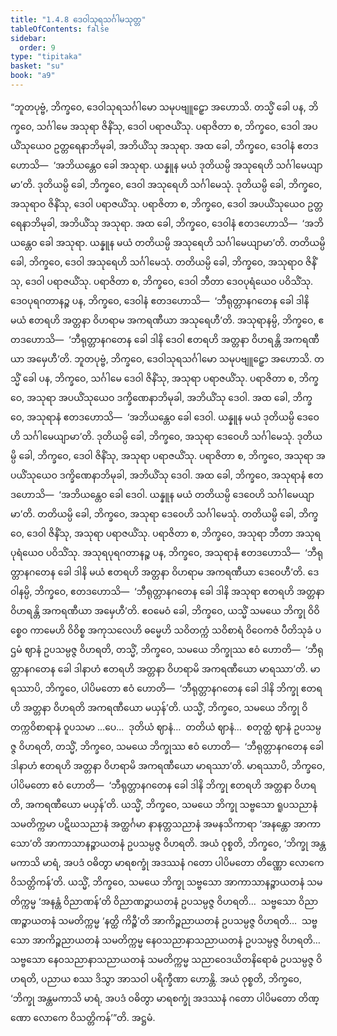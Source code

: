 ```yaml
---
title: "1.4.8 ဒေဝါသုရသင်္ဂါမသုတ္တ"
tableOfContents: false
sidebar:
  order: 9
type: "tipitaka"
basket: "su"
book: "a9"
---
```



<DynamicBreadcrumb />

<Division number="39" book="a9">

<Paragraph number="321" book="a9">
“ဘူတပုဗ္ဗံ, ဘိက္ခဝေ, ဒေဝါသုရသင်္ဂါမော သမုပဗျူဠှော အဟောသိ. တသ္မိံ ခေါ ပန, ဘိက္ခဝေ, သင်္ဂါမေ အသုရာ ဇိနိံသု, ဒေဝါ ပရာဇယိံသု. ပရာဇိတာ စ, ဘိက္ခဝေ, ဒေဝါ အပယိံသုယေဝ ဥတ္တရေနာဘိမုခါ, အဘိယိံသု အသုရာ. အထ ခေါ, ဘိက္ခဝေ, ဒေဝါနံ ဧတဒဟောသိ—  ‘အဘိယန္တေဝ ခေါ အသုရာ. ယန္နူန မယံ ဒုတိယမ္ပိ အသုရေဟိ သင်္ဂါမေယျာမာ’တိ. ဒုတိယမ္ပိ ခေါ, ဘိက္ခဝေ, ဒေဝါ အသုရေဟိ သင်္ဂါမေသုံ. ဒုတိယမ္ပိ ခေါ, ဘိက္ခဝေ, အသုရာဝ ဇိနိံသု, ဒေဝါ ပရာဇယိံသု. ပရာဇိတာ စ, ဘိက္ခဝေ, ဒေဝါ အပယိံသုယေဝ ဥတ္တရေနာဘိမုခါ, အဘိယိံသု အသုရာ.
</Paragraph>

<Paragraph number="322" book="a9">
အထ ခေါ, ဘိက္ခဝေ, ဒေဝါနံ ဧတဒဟောသိ—  ‘အဘိယန္တေဝ ခေါ အသုရာ. ယန္နူန မယံ တတိယမ္ပိ အသုရေဟိ သင်္ဂါမေယျာမာ’တိ. တတိယမ္ပိ ခေါ, ဘိက္ခဝေ, ဒေဝါ အသုရေဟိ သင်္ဂါမေသုံ. တတိယမ္ပိ ခေါ, ဘိက္ခဝေ, အသုရာဝ ဇိနိံသု, ဒေဝါ ပရာဇယိံသု. ပရာဇိတာ စ, ဘိက္ခဝေ, ဒေဝါ ဘီတာ ဒေဝပုရံယေဝ ပဝိသိံသု. ဒေဝပုရဂတာနဉ္စ ပန, ဘိက္ခဝေ, ဒေဝါနံ ဧတဒဟောသိ—  ‘ဘီရုတ္တာနဂတေန ခေါ ဒါနိ မယံ ဧတရဟိ အတ္တနာ ဝိဟရာမ အကရဏီယာ အသုရေဟီ’တိ. အသုရာနမ္ပိ, ဘိက္ခဝေ, ဧတဒဟောသိ—  ‘ဘီရုတ္တာနဂတေန ခေါ ဒါနိ ဒေဝါ ဧတရဟိ အတ္တနာ ဝိဟရန္တိ အကရဏီယာ အမှေဟီ’တိ.
</Paragraph>

<Paragraph number="323" book="a9">
ဘူတပုဗ္ဗံ, ဘိက္ခဝေ, ဒေဝါသုရသင်္ဂါမော သမုပဗျူဠှော အဟောသိ. တသ္မိံ ခေါ ပန, ဘိက္ခဝေ, သင်္ဂါမေ ဒေဝါ ဇိနိံသု, အသုရာ ပရာဇယိံသု. ပရာဇိတာ စ, ဘိက္ခဝေ, အသုရာ အပယိံသုယေဝ ဒက္ခိဏေနာဘိမုခါ, အဘိယိံသု ဒေဝါ. အထ ခေါ, ဘိက္ခဝေ, အသုရာနံ ဧတဒဟောသိ—  ‘အဘိယန္တေဝ ခေါ ဒေဝါ. ယန္နူန မယံ ဒုတိယမ္ပိ ဒေဝေဟိ သင်္ဂါမေယျာမာ’တိ. ဒုတိယမ္ပိ ခေါ, ဘိက္ခဝေ, အသုရာ ဒေဝေဟိ သင်္ဂါမေသုံ. ဒုတိယမ္ပိ ခေါ, ဘိက္ခဝေ, ဒေဝါ ဇိနိံသု, အသုရာ ပရာဇယိံသု. ပရာဇိတာ စ, ဘိက္ခဝေ, အသုရာ အပယိံသုယေဝ ဒက္ခိဏေနာဘိမုခါ, အဘိယိံသု ဒေဝါ.
</Paragraph>

<Paragraph number="324" book="a9">
အထ ခေါ, ဘိက္ခဝေ, အသုရာနံ ဧတဒဟောသိ—  ‘အဘိယန္တေဝ ခေါ ဒေဝါ. ယန္နူန မယံ တတိယမ္ပိ ဒေဝေဟိ သင်္ဂါမေယျာမာ’တိ. တတိယမ္ပိ ခေါ, ဘိက္ခဝေ, အသုရာ ဒေဝေဟိ သင်္ဂါမေသုံ. တတိယမ္ပိ ခေါ, ဘိက္ခဝေ, ဒေဝါ ဇိနိံသု, အသုရာ ပရာဇယိံသု. ပရာဇိတာ စ, ဘိက္ခဝေ, အသုရာ ဘီတာ အသုရပုရံယေဝ ပဝိသိံသု. အသုရပုရဂတာနဉ္စ ပန, ဘိက္ခဝေ, အသုရာနံ ဧတဒဟောသိ—  ‘ဘီရုတ္တာနဂတေန ခေါ ဒါနိ မယံ ဧတရဟိ အတ္တနာ ဝိဟရာမ အကရဏီယာ ဒေဝေဟီ’တိ. ဒေဝါနမ္ပိ, ဘိက္ခဝေ, ဧတဒဟောသိ—  ‘ဘီရုတ္တာနဂတေန ခေါ ဒါနိ အသုရာ ဧတရဟိ အတ္တနာ ဝိဟရန္တိ အကရဏီယာ အမှေဟီ’တိ.
</Paragraph>

<Paragraph number="325" book="a9">
ဧဝမေဝံ ခေါ, ဘိက္ခဝေ, ယသ္မိံ သမယေ ဘိက္ခု ဝိဝိစ္စေဝ ကာမေဟိ ဝိဝိစ္စ အကုသလေဟိ ဓမ္မေဟိ သဝိတက္ကံ သဝိစာရံ ဝိဝေကဇံ ပီတိသုခံ ပဌမံ ဈာနံ ဥပသမ္ပဇ္ဇ ဝိဟရတိ, တသ္မိံ, ဘိက္ခဝေ, သမယေ ဘိက္ခုဿ ဧဝံ ဟောတိ—  ‘ဘီရုတ္တာနဂတေန ခေါ ဒါနာဟံ ဧတရဟိ အတ္တနာ ဝိဟရာမိ အကရဏီယော မာရဿာ’တိ. မာရဿာပိ, ဘိက္ခဝေ, ပါပိမတော ဧဝံ ဟောတိ—  ‘ဘီရုတ္တာနဂတေန ခေါ ဒါနိ ဘိက္ခု ဧတရဟိ အတ္တနာ ဝိဟရတိ အကရဏီယော မယှန်’တိ.
</Paragraph>

<Paragraph number="326" book="a9">
ယသ္မိံ, ဘိက္ခဝေ, သမယေ ဘိက္ခု ဝိတက္ကဝိစာရာနံ ဝူပသမာ …ပေ…  ဒုတိယံ ဈာနံ…  တတိယံ ဈာနံ…  စတုတ္ထံ ဈာနံ ဥပသမ္ပဇ္ဇ ဝိဟရတိ, တသ္မိံ, ဘိက္ခဝေ, သမယေ ဘိက္ခုဿ ဧဝံ ဟောတိ—  ‘ဘီရုတ္တာနဂတေန ခေါ ဒါနာဟံ ဧတရဟိ အတ္တနာ ဝိဟရာမိ အကရဏီယော မာရဿာ’တိ. မာရဿာပိ, ဘိက္ခဝေ, ပါပိမတော ဧဝံ ဟောတိ—  ‘ဘီရုတ္တာနဂတေန ခေါ ဒါနိ ဘိက္ခု ဧတရဟိ အတ္တနာ ဝိဟရတိ, အကရဏီယော မယှန်’တိ.
</Paragraph>

<Paragraph number="327" book="a9">
ယသ္မိံ, ဘိက္ခဝေ, သမယေ ဘိက္ခု သဗ္ဗသော ရူပသညာနံ သမတိက္ကမာ ပဋိဃသညာနံ အတ္ထင်္ဂမာ နာနတ္တသညာနံ အမနသိကာရာ ‘အနန္တော အာကာသော’တိ အာကာသာနဉ္စာယတနံ ဥပသမ္ပဇ္ဇ ဝိဟရတိ. အယံ ဝုစ္စတိ, ဘိက္ခဝေ, ‘ဘိက္ခု အန္တမကာသိ မာရံ, အပဒံ ဝဓိတွာ မာရစက္ခုံ အဒဿနံ ဂတော ပါပိမတော တိဏ္ဏော လောကေ ဝိသတ္တိကန်’တိ.
</Paragraph>

<Paragraph number="328" book="a9">
ယသ္မိံ, ဘိက္ခဝေ, သမယေ ဘိက္ခု သဗ္ဗသော အာကာသာနဉ္စာယတနံ သမတိက္ကမ္မ ‘အနန္တံ ဝိညာဏန်’တိ ဝိညာဏဉ္စာယတနံ ဥပသမ္ပဇ္ဇ ဝိဟရတိ…  သဗ္ဗသော ဝိညာဏဉ္စာယတနံ သမတိက္ကမ္မ ‘နတ္ထိ ကိဉ္စီ’တိ အာကိဉ္စညာယတနံ ဥပသမ္ပဇ္ဇ ဝိဟရတိ…  သဗ္ဗသော အာကိဉ္စညာယတနံ သမတိက္ကမ္မ နေဝသညာနာသညာယတနံ ဥပသမ္ပဇ္ဇ ဝိဟရတိ…  သဗ္ဗသော နေဝသညာနာသညာယတနံ သမတိက္ကမ္မ သညာဝေဒယိတနိရောဓံ ဥပသမ္ပဇ္ဇ ဝိဟရတိ, ပညာယ စဿ ဒိသွာ အာသဝါ ပရိက္ခီဏာ ဟောန္တိ. အယံ ဝုစ္စတိ, ဘိက္ခဝေ, ‘ဘိက္ခု အန္တမကာသိ မာရံ, အပဒံ ဝဓိတွာ မာရစက္ခုံ အဒဿနံ ဂတော ပါပိမတော တိဏ္ဏော လောကေ ဝိသတ္တိကန်’”တိ.

</Paragraph>
</Division>

<Paragraph number="329" type="center" book="a9">
အဋ္ဌမံ.
</Paragraph>